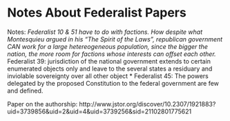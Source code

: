 Notes About Federalist Papers
========================================================

Notes:
*Federalist 10 & 51 have to do with factions.  How despite what Montesquieu argued in his "The Spirit of the Laws", republican government CAN work for a large hetereogeneous population, since the bigger the nation, the more room for factions whose interests can offset each other.  
*Federalist 39:  jurisdiction of the national government extends to certain enumerated objects only and leave to the several states a residuary and inviolable sovereignty over all other object 
* Federalist 45:  The powers delegated by the proposed Constitution to the federal government are 
few and defined.

Paper on the authorship:
http://www.jstor.org/discover/10.2307/1921883?uid=3739856&uid=2&uid=4&uid=3739256&sid=21102801775621
